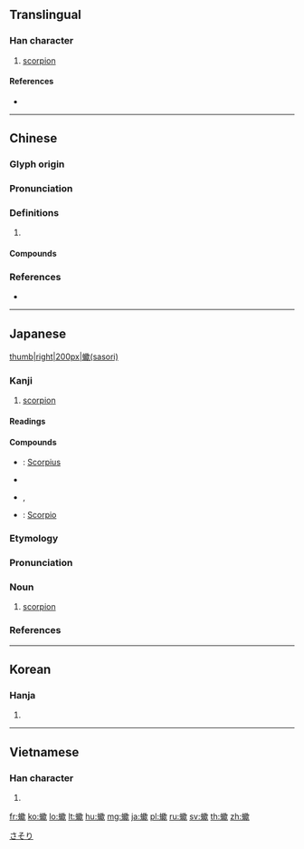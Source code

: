{{character info/new}}
{{also|蝎}}
==Translingual==

===Han character===
{{Han char|rn=142|rad=虫|as=13|sn=19|four=57182|canj=LIAVO|ids=⿰虫歇}}

# [[scorpion]]

====References====
* {{Han ref|kx=1100.120|dkj=33707|dj=1564.110|hdz=42896.180|uh=880D|ud=34829|bh=C3C8|bd=50120}}

----

==Chinese==
{{zh-forms|s=蝎|alt=蝎}}

===Glyph origin===
{{Han etym}}

===Pronunciation===
{{zh-pron
|m=xiē
|c=hit3,kit3
|mc=y
|oc=y
|cat=
}}

===Definitions===
{{zh-hanzi}}

# {{rfdef|zh}}

====Compounds====
{{zh-der|剔蠍撩蜂|天蠍座|火蠍子|蛇蠍|蛇蠍心腸|蛇蠍美人|蠍子|蠍蠍螫螫|雙尾蠍}}

===References===
* {{R:yue:Hanzi}}

----

==Japanese==
[[file:Black scorpion.jpg|thumb|right|200px|蠍(sasori)]]

===Kanji===
{{ja-kanji|grade=|rs=虫13}}

# [[scorpion]]

====Readings====
{{ja-readings|goon=[[こち]] (kochi)|kanon=[[けつ]] (ketsu)|kanyoon=[[かつ]] (katsu)|kun=[[さそり]] (sasori)}}

====Compounds====
{{der-top|Compounds}}
* {{ja-r|蠍座|^さそりざ}}: [[Scorpius]]
* {{ja-r|蠍擬|さそりもどき}}
* {{ja-r|蛇蠍|だかつ}}, {{ja-r|蛇蠍|じゃかつ}}
* {{ja-r|天蠍宮|^てんかつきゅう}}: [[Scorpio]]
{{der-bottom}}

{{wikipedia|lang=ja}}
{{ja-kanjitab|さそり|yomi=k}}

===Etymology===
{{rfe|lang=ja}}

===Pronunciation===
{{ja-pron|yomi=k|さそり|acc=0|acc_ref=DJR,NHK}}

===Noun===
{{ja-noun|さそり|サソリ}}

# [[scorpion]]

===References===
<references/>

[[Category:ja:Arachnids|さそり]]

----

==Korean==

===Hanja===
{{ko-hanja|hangeul=갈|eumhun=|rv=gal|mr=kal|y=kal}}

# {{defn|lang=ko|sort=虫13}}

----

==Vietnamese==

===Han character===
{{vi-hantu|[[hiết]], [[hạt]], [[yết]]|rs=虫13}}

# {{defn|lang=vi|sort=虫13}}

[[fr:蠍]]
[[ko:蠍]]
[[lo:蠍]]
[[lt:蠍]]
[[hu:蠍]]
[[mg:蠍]]
[[ja:蠍]]
[[pl:蠍]]
[[ru:蠍]]
[[sv:蠍]]
[[th:蠍]]
[[zh:蠍]]